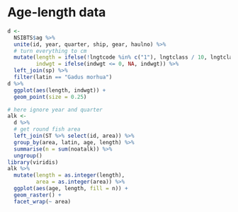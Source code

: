 # Age-length data {#alk}

```r
d <- 
  NSIBTS$ag %>% 
  unite(id, year, quarter, ship, gear, haulno) %>% 
  # turn everything to cm
  mutate(length = ifelse(!lngtcode %in% c("1"), lngtclass / 10, lngtclass), 
         indwgt = ifelse(indwgt <= 0, NA, indwgt)) %>% 
  left_join(sp) %>% 
  filter(latin == "Gadus morhua")
d %>% 
  ggplot(aes(length, indwgt)) +
  geom_point(size = 0.25)

# here ignore year and quarter
alk <- 
  d %>% 
  # get round fish area
  left_join(ST %>% select(id, area)) %>% 
  group_by(area, latin, age, length) %>% 
  summarise(n = sum(noatalk)) %>% 
  ungroup()
library(viridis)
alk %>% 
  mutate(length = as.integer(length),
         area = as.integer(area)) %>% 
  ggplot(aes(age, length, fill = n)) +
  geom_raster() +
  facet_wrap(~ area)
```

